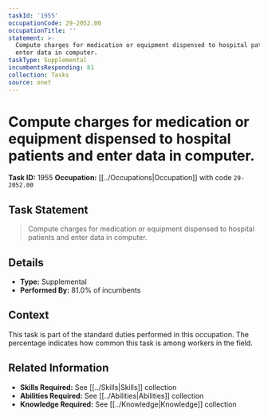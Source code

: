 ```yaml
---
taskId: '1955'
occupationCode: 29-2052.00
occupationTitle: ''
statement: >-
  Compute charges for medication or equipment dispensed to hospital patients and
  enter data in computer.
taskType: Supplemental
incumbentsResponding: 81
collection: Tasks
source: onet
---
```

# Compute charges for medication or equipment dispensed to hospital patients and enter data in computer.

**Task ID:** 1955
**Occupation:** [[../Occupations|Occupation]] with code `29-2052.00`

## Task Statement

> Compute charges for medication or equipment dispensed to hospital patients and enter data in computer.

## Details

- **Type:** Supplemental
- **Performed By:** 81.0% of incumbents

## Context

This task is part of the standard duties performed in this occupation. The percentage indicates how common this task is among workers in the field.

## Related Information

- **Skills Required:** See [[../Skills|Skills]] collection
- **Abilities Required:** See [[../Abilities|Abilities]] collection
- **Knowledge Required:** See [[../Knowledge|Knowledge]] collection
